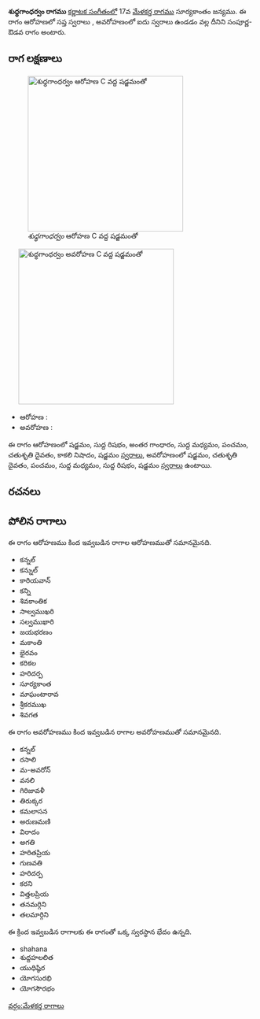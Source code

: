 {{Infobox ragam
	| name          	= శుధ్ధగాంధర్వం
	| synonym	    	= 
	| mela          	= 
	| chakra        	= 
	| janaka        	= 
	| type          	= సంపూర్ణ-ఔడవ
	| arohanam      	= {{svaraC|S|R1|G3|M1|P|D2|N3|S'}} 
	| avarohanam    	= {{svaraC|S'|D2|P|M1|R1|S}}
	| jeeva         	=
	| chhaya        	=
	| nyasa         	=
	| vishesha      	= 
	| equivalent  		= 
}}
{{కర్ణాటక సంగీత రాగాలు}}
'''శుధ్ధగాంధర్వం రాగము''' [[కర్ణాటక సంగీతం]]లో 17వ [[మేళకర్త రాగము]] సూర్యకాంతం జన్యము.  ఈ రాగం ఆరోహణలో సప్త స్వరాలు , అవరోహణంలో ఐదు స్వరాలు ఉండడం వల్ల దీనిని సంపూర్ణ-ఔడవ రాగం అంటారు.


==రాగ లక్షణాలు==
[[Image:shuddhagandharvam_ar_kb2wiki.png|thumb|right|316px|''శుధ్ధగాంధర్వం'' ఆరోహణ C వద్ద షడ్జమంతో]]
	[[Image:shuddhagandharvam_av_kb2wiki.png|thumb|right|316px|''శుధ్ధగాంధర్వం'' అవరోహణ C వద్ద షడ్జమంతో]]

* ఆరోహణ : {{svaraC|S|R1|G3|M1|P|D2|N3|S'}} 
* అవరోహణ : {{svaraC|S'|D2|P|M1|R1|S}}

ఈ రాగం ఆరోహణంలో షడ్జమం, సుద్ద  రిషభం, అంతర గాంధారం, సుద్ద మధ్యమం, పంచమం, చతుశృతి దైవతం, కాకలి  నిషాదం, షడ్జమం [[స్వరాలు]], అవరోహణంలో షడ్జమం, చతుశృతి దైవతం, పంచమం, సుద్ద మధ్యమం, సుద్ద  రిషభం, షడ్జమం [[స్వరాలు]] ఉంటాయి.

==రచనలు==



==పోలిన రాగాలు==
ఈ రాగం ఆరోహణము కింద ఇవ్వబడిన రాగాల ఆరోహణముతో సమానమైనది.
* కన్నల్
* కన్నుల్
* కారియవాన్
* కన్ని
* శివకాంతిక
* సాల్వముఖరి
* సల్వముఖారి
* జయభరణం
* మకాంతి
* భైరవం
* కరికల
*  హరిదర్ప
* సూర్యకాంత
* మాఘంటారావ
* శ్రీకరముఖ
* శివగత

ఈ రాగం అవరోహణము కింద ఇవ్వబడిన రాగాల అవరోహణముతో సమానమైనది.
* కన్నల్
* రసాలి
* మ-అవరోన్
* వనలి
* గిరిజావళీ
* తిరుక్కర
* కమలాసన
* అరుణమణి
* విరాదం
* అగతి
* హరితప్రియ
* గుణవతి
*  హరిదర్ప
* కరని
* విత్తలప్రియ
* తనమర్గిని
* తలమార్గిని

ఈ క్రింద ఇవ్వబడిన రాగాలకు ఈ రాగంతో ఒక్క స్వరస్థాన భేదం ఉన్నది.
* shahana
* శుద్దహలలిత
* యుధిష్ఠిర
* యోగసురభి
* యోగసౌరభం



[[వర్గం:మేళకర్త రాగాలు]]